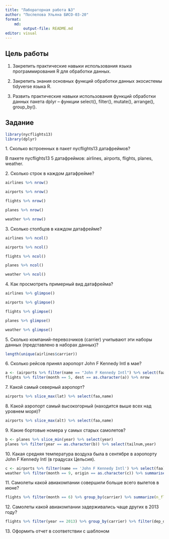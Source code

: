 ```yaml
---
title: "Лабораторная работа №3"
author: "Поспелова Ульяна БИСО-03-20"
format: 
    md:
        output-file: README.md
editor: visual
---
```


## Цель работы

1. Закрепить практические навыки использования языка программирования R для обработки данных.

2. Закрепить знания основных функций обработки данных экосистемы tidyverse языка R.

3. Развить практические навыки использования функций обработки данных пакета dplyr – функции
select(), filter(), mutate(), arrange(), group_by().

## Задание

```r
library(nycflights13)
library(dplyr)
```

1\. Сколько встроенных в пакет nycflights13 датафреймов?

В пакете nycflights13 5 датафреймов: airlines, airports, flights, planes, weather. 

2\. Сколько строк в каждом датафрейме?

```r
airlines %>% nrow()
```

```r
airports %>% nrow()
```

```r
flights %>% nrow()
```

```r
planes %>% nrow()
```

```r
weather %>% nrow()
```

3\. Сколько столбцов в каждом датафрейме?

```r
airlines %>% ncol()
```

```r
airports %>% ncol()
```

```r
flights %>% ncol()
```

```r
planes %>% ncol()
```

```r
weather %>% ncol()
```

4\. Как просмотреть примерный вид датафрейма?

```r
airlines %>% glimpse()
```

```r
airports %>% glimpse()
```

```r
flights %>% glimpse()
```

```r
planes %>% glimpse()
```

```r
weather %>% glimpse()
```


5\. Сколько компаний-перевозчиков (carrier) учитывают эти наборы данных (представлено в наборах данных)?

```r
length(unique(airlines$carrier))
```

6\. Сколько рейсов принял аэропорт John F Kennedy Intl в мае?

```r
a <- (airports %>% filter(name == "John F Kennedy Intl") %>% select(faa))
flights %>% filter(month == 5, dest == as.character(a)) %>% nrow
```

7\. Какой самый северный аэропорт?

```r
airports %>% slice_max(lat) %>% select(faa,name)
```

8\. Какой аэропорт самый высокогорный (находится выше всех над уровнем моря)?

```r
airports %>% slice_max(alt) %>% select(faa,name)
```

9\. Какие бортовые номера у самых старых самолетов?

```r
b <- planes %>% slice_min(year) %>% select(year)
planes %>% filter(year == as.character(b)) %>% select(tailnum,year)
```

10\. Какая средняя температура воздуха была в сентябре в аэропорту John F Kennedy Intl (в градусах Цельсия).

```r
c <- airports %>% filter(name == 'John F Kennedy Intl') %>% select(faa)
weather %>% filter(month == 9, origin == as.character(c)) %>% summarise('temp'= ((temp_mean = mean(temp, 0, na.rm  =TRUE))-32)*5/9)
```

11\. Самолеты какой авиакомпании совершили больше всего вылетов в июне?

```r
flights %>% filter(month == 6) %>% group_by(carrier) %>% summarize(n_flights = n()) %>% arrange(desc(n_flights)) %>% top_n(1)
```

12\. Самолеты какой авиакомпании задерживались чаще других в 2013 году?

```r
flights %>% filter(year == 2013) %>% group_by(carrier) %>% filter(dep_delay > 0, arr_delay > 0) %>% summarise('delays' = n()) %>% arrange(desc(delays)) %>% top_n(1)
```

13\. Оформить отчет в соответствии с шаблоном

